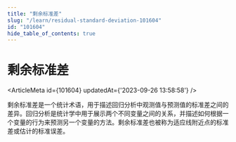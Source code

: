 ```yaml
---
title: "剩余标准差"
slug: "/learn/residual-standard-deviation-101604"
id: "101604"
hide_table_of_contents: true
---
```



# 剩余标准差

<ArticleMeta id={101604} updatedAt={'2023-09-26 13:58:58'} />
<div className='border-solid border-b border-t-0 my-4 border-[var(--ifm-color-gray-300)]' />

剩余标准差是一个统计术语，用于描述回归分析中观测值与预测值的标准差之间的差异。回归分析是统计学中用于展示两个不同变量之间的关系，并描述如何根据一个变量的行为来预测另一个变量的方法。剩余标准差也被称为适应线附近点的标准差或估计的标准误差。
